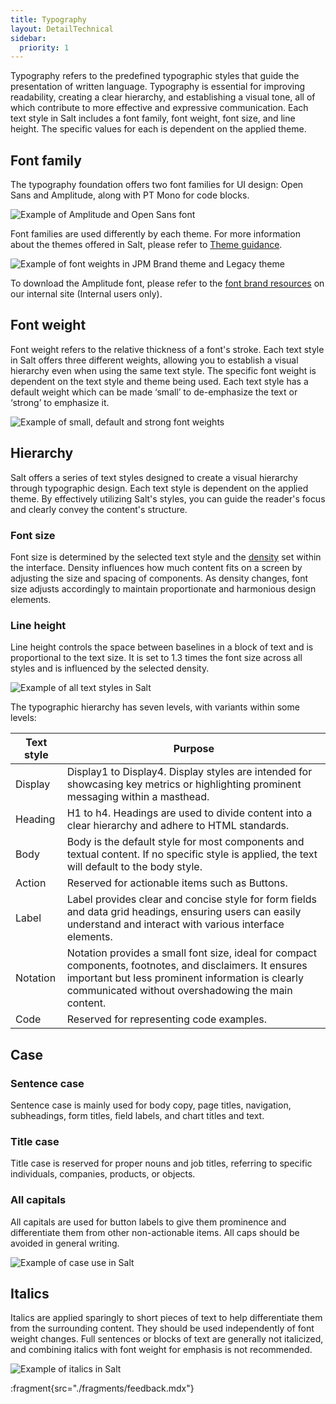 ```yaml
---
title: Typography
layout: DetailTechnical
sidebar:
  priority: 1
---
```


Typography refers to the predefined typographic styles that guide the presentation of written language. Typography is essential for improving readability, creating a clear hierarchy, and establishing a visual tone, all of which contribute to more effective and expressive communication. Each text style in Salt includes a font family, font weight, font size, and line height. The specific values for each is dependent on the applied theme.

## Font family

The typography foundation offers two font families for UI design: Open Sans and Amplitude, along with PT Mono for code blocks.

<Image
  src="/img/foundations/typography-fontfamily.png"
  srcDark="/img/foundations/typography-fontfamily-dark.png"
  alt="Example of Amplitude and Open Sans font"
/>

Font families are used differently by each theme. For more information about the themes offered in Salt, please refer to [Theme guidance](https://www.saltdesignsystem.com/salt/themes/index).

<Image
  src="/img/foundations/typography-theme.png"
  srcDark="/img/foundations/typography-theme-dark.png"
  alt="Example of font weights in JPM Brand theme and Legacy theme"
/>

To download the Amplitude font, please refer to the [font brand resources](https://go/salt-ds-internal/resources/index) on our internal site (Internal users only).

## Font weight

Font weight refers to the relative thickness of a font's stroke. Each text style in Salt offers three different weights, allowing you to establish a visual hierarchy even when using the same text style. The specific font weight is dependent on the text style and theme being used. Each text style has a default weight which can be made ‘small’ to de-emphasize the text or ‘strong’ to emphasize it.

<Image
  src="/img/foundations/typography-fontweight.png"
  srcDark="/img/foundations/typography-fontweight-dark.png"
  alt="Example of small, default and strong font weights"
/>

## Hierarchy

Salt offers a series of text styles designed to create a visual hierarchy through typographic design. Each text style is dependent on the applied theme. By effectively utilizing Salt's styles, you can guide the reader's focus and clearly convey the content's structure.

### Font size

Font size is determined by the selected text style and the [density](https://www.saltdesignsystem.com/salt/foundations/density) set within the interface. Density influences how much content fits on a screen by adjusting the size and spacing of components. As density changes, font size adjusts accordingly to maintain proportionate and harmonious design elements.

### Line height

Line height controls the space between baselines in a block of text and is proportional to the text size. It is set to 1.3 times the font size across all styles and is influenced by the selected density.

<Image
  src="/img/foundations/typography-textstyles.png"
  srcDark="/img/foundations/typography-textstyles-dark.png"
  alt="Example of all text styles in Salt"
/>

The typographic hierarchy has seven levels, with variants within some levels:

| Text style | Purpose                                                                                                                                                                                                            |
| ---------- | ------------------------------------------------------------------------------------------------------------------------------------------------------------------------------------------------------------------ |
| Display    | Display1 to Display4. Display styles are intended for showcasing key metrics or highlighting prominent messaging within a masthead.                                                                                |
| Heading    | H1 to h4. Headings are used to divide content into a clear hierarchy and adhere to HTML standards.                                                                                                                 |
| Body       | Body is the default style for most components and textual content. If no specific style is applied, the text will default to the body style.                                                                       |
| Action     | Reserved for actionable items such as Buttons.                                                                                                                                                                     |
| Label      | Label provides clear and concise style for form fields and data grid headings, ensuring users can easily understand and interact with various interface elements.                                                  |
| Notation   | Notation provides a small font size, ideal for compact components, footnotes, and disclaimers. It ensures important but less prominent information is clearly communicated without overshadowing the main content. |
| Code       | Reserved for representing code examples.                                                                                                                                                                           |

## Case

### Sentence case

Sentence case is mainly used for body copy, page titles, navigation, subheadings, form titles, field labels, and chart titles and text.

### Title case

Title case is reserved for proper nouns and job titles, referring to specific individuals, companies, products, or objects.

### All capitals

All capitals are used for button labels to give them prominence and differentiate them from other non-actionable items. All caps should be avoided in general writing.

<Image
  src="/img/foundations/typography-case.png"
  srcDark="/img/foundations/typography-case-dark.png"
  alt="Example of case use in Salt"
/>

## Italics

Italics are applied sparingly to short pieces of text to help differentiate them from the surrounding content. They should be used independently of font weight changes. Full sentences or blocks of text are generally not italicized, and combining italics with font weight for emphasis is not recommended.

<Image
  src="/img/foundations/typography-italics.png"
  srcDark="/img/foundations/typography-italics-dark.png"
  alt="Example of italics in Salt"
/>

:fragment{src="./fragments/feedback.mdx"}
